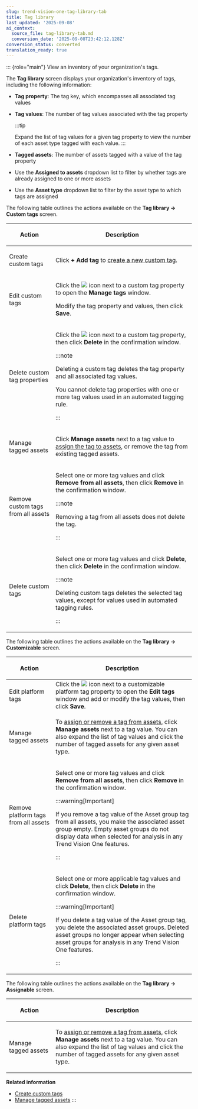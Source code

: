 ```yaml
---
slug: trend-vision-one-tag-library-tab
title: Tag library
last_updated: '2025-09-08'
ai_context:
  source_file: tag-library-tab.md
  conversion_date: '2025-09-08T23:42:12.128Z'
conversion_status: converted
translation_ready: true
---
```


::: {role="main"}
View an inventory of your organization's tags.

The **Tag library** screen displays your organization's inventory of tags, including the following information:

- **Tag property**: The tag key, which encompasses all associated tag values

- **Tag values**: The number of tag values associated with the tag property

  :::tip

  Expand the list of tag values for a given tag property to view the number of each asset type tagged with each value.
  :::

- **Tagged assets**: The number of assets tagged with a value of the tag property

- Use the **Assigned to assets** dropdown list to filter by whether tags are already assigned to one or more assets

- Use the **Asset type** dropdown list to filter by the asset type to which tags are assigned

The following table outlines the actions available on the **Tag library → Custom tags** screen.

<table>
<colgroup>
<col style="width: 25%" />
<col style="width: 75%" />
</colgroup>
<thead>
<tr>
<th><p>Action</p></th>
<th><p>Description</p></th>
</tr>
</thead>
<tbody>
<tr>
<td><p>Create custom tags</p></td>
<td><p>Click <strong>+ Add tag</strong> to <a href="trend-vision-one-create-custom-tags">create a new custom tag</a>.</p></td>
</tr>
<tr>
<td><p>Edit custom tags</p></td>
<td><p>Click the <img src="./images/edit_icon=GUID-1F1D1164-5310-4D6D-ACD0-6049C86960AF.webp" /> icon next to a custom tag property to open the <strong>Manage tags</strong> window.</p>
<p>Modify the tag property and values, then click <strong>Save</strong>.</p></td>
</tr>
<tr>
<td><p>Delete custom tag properties</p></td>
<td><p>Click the <img src="./images/trash_icon=GUID-47cf6867-6315-438e-8670-86ff36f22a28.webp" /> icon next to a custom tag property, then click <strong>Delete</strong> in the confirmation window.</p>


:::note

<p>Deleting a custom tag deletes the tag property and all associated tag values.</p>
<p>You cannot delete tag properties with one or more tag values used in an automated tagging rule.</p>


:::

</td>
</tr>
<tr>
<td><p>Manage tagged assets</p></td>
<td><p>Click <strong>Manage assets</strong> next to a tag value to <a href="trend-vision-one-managing-tagged-assets">assign the tag to assets</a>, or remove the tag from existing tagged assets.</p></td>
</tr>
<tr>
<td><p>Remove custom tags from all assets</p></td>
<td><p>Select one or more tag values and click <strong>Remove from all assets</strong>, then click <strong>Remove</strong> in the confirmation window.</p>


:::note

<p>Removing a tag from all assets does not delete the tag.</p>


:::

</td>
</tr>
<tr>
<td><p>Delete custom tags</p></td>
<td><p>Select one or more tag values and click <strong>Delete</strong>, then click <strong>Delete</strong> in the confirmation window.</p>


:::note

<p>Deleting custom tags deletes the selected tag values, except for values used in automated tagging rules.</p>


:::

</td>
</tr>
</tbody>
</table>

The following table outlines the actions available on the **Tag library → Customizable** screen.

<table>
<colgroup>
<col style="width: 25%" />
<col style="width: 75%" />
</colgroup>
<thead>
<tr>
<th><p>Action</p></th>
<th><p>Description</p></th>
</tr>
</thead>
<tbody>
<tr>
<td><p>Edit platform tags</p></td>
<td>Click the <img src="./images/edit_icon=GUID-1F1D1164-5310-4D6D-ACD0-6049C86960AF.webp" /> icon next to a customizable platform tag property to open the <strong>Edit tags</strong> window and add or modify the tag values, then click <strong>Save</strong>.</td>
</tr>
<tr>
<td><p>Manage tagged assets</p></td>
<td><p>To <a href="trend-vision-one-managing-tagged-assets">assign or remove a tag from assets</a>, click <strong>Manage assets</strong> next to a tag value. You can also expand the list of tag values and click the number of tagged assets for any given asset type.</p></td>
</tr>
<tr>
<td><p>Remove platform tags from all assets</p></td>
<td><p>Select one or more tag values and click <strong>Remove from all assets</strong>, then click <strong>Remove</strong> in the confirmation window.</p>


:::warning[Important]

<p>If you remove a tag value of the Asset group tag from all assets, you make the associated asset group empty. Empty asset groups do not display data when selected for analysis in any Trend Vision One features.</p>


:::

</td>
</tr>
<tr>
<td><p>Delete platform tags</p></td>
<td><p>Select one or more applicable tag values and click <strong>Delete</strong>, then click <strong>Delete</strong> in the confirmation window.</p>


:::warning[Important]

<p>If you delete a tag value of the Asset group tag, you delete the associated asset groups. Deleted asset groups no longer appear when selecting asset groups for analysis in any Trend Vision One features.</p>


:::

</td>
</tr>
</tbody>
</table>

The following table outlines the actions available on the **Tag library → Assignable** screen.

<table>
<colgroup>
<col style="width: 25%" />
<col style="width: 75%" />
</colgroup>
<thead>
<tr>
<th><p>Action</p></th>
<th><p>Description</p></th>
</tr>
</thead>
<tbody>
<tr>
<td><p>Manage tagged assets</p></td>
<td><p>To <a href="trend-vision-one-managing-tagged-assets">assign or remove a tag from assets</a>, click <strong>Manage assets</strong> next to a tag value. You can also expand the list of tag values and click the number of tagged assets for any given asset type.</p></td>
</tr>
</tbody>
</table>

**Related information**

- [Create custom tags](create-custom-tags.md "Add new custom tags to assign to your organization's assets.")
- [Manage tagged assets](managing-tagged-assets.md "Add or remove tagged assets associated with a given tag.")
:::
